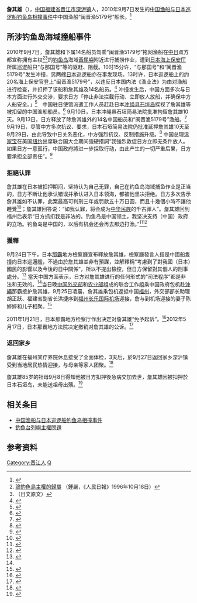 '''詹其雄'''（{{bd|1969年|?月|catIdx=Z詹}}），[[中国|中国]][[福建省|福建省]][[晋江市|晋江市]][[深沪镇|深沪镇]]人，2010年9月7日发生的[[中国渔船与日本巡逻船钓鱼岛相撞事件|中国渔船与日本巡逻船钓鱼岛相撞事件]]中中国渔船“闽晋渔5179号”船长。<ref>{{cite news |url = http://news.qq.com/a/20100908/000181.htm |title = 日本巡逻船钓鱼岛撞我渔船 中方提出严正交涉 |publisher = 腾讯网 |date = 2010年9月8日 |accessdate = 2010年10月5日 |archive-date = 2010年9月11日 |archive-url = https://web.archive.org/web/20100911174239/http://news.qq.com/a/20100908/000181.htm |dead-url = no }}</ref>

== 所涉钓鱼岛海域撞船事件 ==
2010年9月7日，詹其雄和下属14名船员驾乘“闽晋渔5179号”拖网渔船在[[中国|中]][[日本|日]]双方都宣称拥有主权<ref>[http://news.xinhuanet.com/ziliao/2004-03/26/content_1386025.htm 論釣魚島主權的歸屬] {{Wayback|url=http://news.xinhuanet.com/ziliao/2004-03/26/content_1386025.htm |date=20100913033500 }}（鍾嚴，《人民日報》1996年10月18日）</ref><ref>[http://www.mofa.go.jp/mofaj/area/senkaku/ {{Wayback|url=http://www.mofa.go.jp/mofaj/area/senkaku/ |date=20060304005146 }} {{lang|ja|尖閣諸島の領有権についての基本見解}}]（日文原文）</ref>的[[钓鱼岛|钓鱼岛]]海域[[黃尾嶼|黃尾嶼]]附近进行捕捞作业，遭到[[日本海上保安厅|日本海上保安厅]]所属巡逻船只“与那国号”等的驱赶、阻截。10时15分许，“与那国号”和“闽晋渔5179号”发生冲撞，另两艘[[日本|日本]]巡逻船亦在事发现场。13时许，日本巡逻船上的约20名海上保安官登上“闽晋渔5179号”，以违反日本国内法《渔业法》为由对渔船进行检查，并扣押了该船和詹其雄及14名船员。<ref>{{cite news |url = http://www.qingdaonews.com/gb/content/2010-09/08/content_8481369.htm |title = 日本逮捕钓鱼岛撞船事件中方船长 |publisher = 青岛新闻网 |date = 2010年9月8日 |accessdate = 2010年10月5日 |archive-date = 2010年9月11日 |archive-url = https://web.archive.org/web/20100911220447/http://www.qingdaonews.com/gb/content/2010-09/08/content_8481369.htm |dead-url = no }}</ref> 冲撞发生后，中国方面多次与日本方面进行外交交涉，要求日方「停止非法拦截行动、立即放人放船，并确保中方人船安全。」<ref>{{cite news |url = http://www.chinanews.com.cn/gn/2010/09-15/2534266.shtml |title = 中方再次约见日驻华大使 |publisher = 中国新闻网 |date = 2010-09-15 |agency = 中国新闻社 |location = 北京 |accessdate = 2010-10-16 |archive-date = 2010-11-09 |archive-url = https://web.archive.org/web/20101109015605/http://www.chinanews.com.cn/gn/2010/09-15/2534266.shtml |dead-url = no }}</ref>　中国驻日使馆派遣工作人员赶赴日本[[冲绳县|冲绳县]][[石垣岛|石垣岛]]探视了詹其雄等被扣留的中国渔船船员。<ref>{{cite news|author=段红彪|title=中国驻日使馆派员赴石垣岛探望被扣渔船船员|url=http://www.chinanews.com.cn/gn/2010/09-13/2527564.shtml|newspaper=中国新闻网|date=2010-09-13|agency=中国新闻社|location=北京|accessdate=2010-10-16|archive-date=2010-11-21|archive-url=https://web.archive.org/web/20101121010321/http://www.chinanews.com.cn/gn/2010/09-13/2527564.shtml|dead-url=no}}</ref> 9月10日，日本冲绳县石垣简易法院批准拘留詹其雄10天。9月13日，日方释放了除詹其雄外的14名中国船员和“闽晋渔5179号”渔船。<ref>{{cite news|author=吴歆|title=日方仍非法扣押中国渔船船长 中方强烈敦促放还员|url=http://www.chinanews.com.cn/gn/2010/09-13/2529430.shtml|newspaper=中国新闻网|date=2010-09-13|agency=中国新闻社|location=北京|accessdate=2010-10-16|archive-date=2010-11-19|archive-url=https://web.archive.org/web/20101119190417/http://www.chinanews.com.cn/gn/2010/09-13/2529430.shtml|dead-url=no}}</ref> 9月19日，尽管中方多次抗议、要求，日本石垣简易法院仍批准延押詹其雄10天至9月29日，由此导致中日关系恶化，中方强烈抗议、反制措施升级。<ref>{{cite news |url = http://news.ifeng.com/mainland/special/zrczdydxz/content-2/detail_2010_09/20/2559736_0.shtml |title = 日本法院批准再延押中国船长10天 中方抗议 |publisher = 凤凰网资讯 > |date = 2010-09-20 |accessdate = 2010-10-16 |archive-date = 2010-09-22 |archive-url = https://web.archive.org/web/20100922064015/http://news.ifeng.com/mainland/special/zrczdydxz/content-2/detail_2010_09/20/2559736_0.shtml |dead-url = no }}</ref> 中国总理[[温家宝|温家宝]]在美国[[纽约|纽约]]出席联合国大会期间強硬措詞“我強烈敦促日方立即无条件放人。如果日方一意孤行，中国政府將进一步採取行动，由此产生的一切严重后果，日方要承担全部责任”。<ref>{{cite news | language =  | author =  | coauthors =  | url = http://hk.apple.nextmedia.com/template/apple/art_main.php?iss_id=20100923&sec_id=4104&subsec_id=11866&art_id=14479742 | title = 溫家寶發火　警告反制日本 | work =  | publisher = 蘋果日報 | pages =  | date = 2010-09-23 | accessdate =  | archive-date = 2010-12-20 | archive-url = https://web.archive.org/web/20101220044326/http://www1.hk.apple.nextmedia.com/template/apple/art_main.php?iss_id=20100923&sec_id=4104&subsec_id=11866&art_id=14479742 | dead-url = no }}</ref> 

=== 拒絕认罪 ===
詹其雄在日本被扣押期间，坚持认为自己无罪，自己在钓鱼岛海域捕鱼作业是正当的，日方不断让他承认错误并承认进入日本领海，都被他坚决拒绝。日方多次告示詹其雄如不认罪，此案最高可判刑三年或罚款五十万日圆，而且十幾個小時不讓他睡覺<ref>{{cite news|title=日方曾禁止中國船長詹其雄睡覺達十小時|url=http://la.stgloballink.com/china/201009/t20100926_1422840.html|newspaper=星島日報 洛杉磯版|date=2010-09-26|agency=星島日報社|location=City of Industry, CA 91745 USA|language=zh-hant|deadurl=yes|archiveurl=https://web.archive.org/web/20131015045103/http://la.stgloballink.com/china/201009/t20100926_1422840.html|archivedate=2013-10-15|accessdate=2010-10-11}}</ref>；詹其雄回答说：“如我认罪，将会成为[[中华民族|中华民族]]的千古罪人”。詹其雄回到福州后表示“日方抓扣我是非法的。钓鱼岛是中国领土，我坚决支持（中国）政府的立场。钓鱼岛是中国的，以后有机会还会再去那边打漁。”<ref>{{cite news|author=王迎春|title=船长心声：若认罪将成民族千古罪人|url=http://www.nbd.com.cn/newshtml/20100926/20100926091537130.html|newspaper=每日经济新闻|date=2010-09-26|agency=NBD.com.cn|deadurl=yes|archiveurl=https://web.archive.org/web/20160305212609/http://www.nbd.com.cn/newshtml/20100926/20100926091537130.html|archivedate=2016-03-05|accessdate=2010-10-16}}</ref><ref>{{cite news|author=大陸新聞組上海26日電|title=英雄船長：還要去釣島打魚|url=http://www.worldjournal.com/view/full_news/9667864/article-%E8%8B%B1%E9%9B%84%E8%88%B9%E9%95%B7%EF%BC%9A%E9%82%84%E8%A6%81%E5%8E%BB%E9%87%A3%E5%B3%B6%E6%89%93%E9%AD%9A?instance=m1b|newspaper=世界新聞網|date=2010-09-26|agency=世界日報|location=紐約總社 Whitestone, NY 11357 USA|deadurl=yes|archiveurl=https://archive.is/20130428161310/http://www.worldjournal.com/view/full_news/9667864/article-%E8%8B%B1%E9%9B%84%E8%88%B9%E9%95%B7%EF%BC%9A%E9%82%84%E8%A6%81%E5%8E%BB%E9%87%A3%E5%B3%B6%E6%89%93%E9%AD%9A?instance=m1b|archivedate=2013-04-28|accessdate=2010-10-16}}</ref>

=== 獲釋 ===
9月24日下午，日本[[那霸|那霸]]地方檢察廳宣布釋放詹其雄，檢察廳發言人指是中國船隻撞向日本巡邏艦，不過由於詹其雄並非有預謀，並解釋稱“考慮到了對我國（日本）國民的影響以及今後的日中關係”，所以不提出檢控，但日方保留對其個人的刑事處分。<ref>{{cite news| language =| author =| coauthors =| url =http://hk.news.yahoo.com/article/100924/3/kdu2.html| title =日方放人中國包機接詹其雄| work =| publisher =星島日報| pages =| date =2010-09-24| accessdate =| deadurl =yes| archiveurl =https://web.archive.org/web/20100927191821/http://hk.news.yahoo.com/article/100924/3/kdu2.html| archivedate =2010-09-27}}</ref> 當天中国方面表示，日方对詹其雄进行的任何形式的“司法程序”都是非法和无效的。<ref name="侯丽军"/>当日晚[[中华人民共和国外交部|中国外交部]]和[[中华人民共和国农业部|农业部]]组成的联合工作组乘中国政府包机赴[[沖繩|沖繩]]那霸接护詹其雄，9月25日凌晨，詹其雄乘包机返抵中国[[福州|福州]]，外交部部长助理胡正跃、福建省副省长洪捷序到[[福州长乐国际机场|福州长乐国际机场]]迎接，詹与到机场迎接的妻子陈婷婷和儿子相聚。<ref name="侯丽军">{{cite news|author=新华网：侯丽军 康淼|title=我国渔船船长詹其雄返福州 外交部部长助理迎接|url=http://news.sina.com.cn/c/2010-09-25/044621164033.shtml|newspaper=新浪网新闻中心|date=2010-09-25|accessdate=2010-10-16|archive-date=2010-09-27|archive-url=https://web.archive.org/web/20100927030344/http://news.sina.com.cn/c/2010-09-25/044621164033.shtml|dead-url=no}}</ref>

2011年1月21日，日本那霸地方检察厅作出决定对詹其雄“免予起诉”。<ref name=免予起诉>{{cite news|author=共同社1月21日电|title=撞船事件录像泄露者与中国船长均被免予起诉|url=http://china.kyodonews.jp/news/2011/01/3593.html|newspaper=日本共同通讯社 共同网|date=2011-01-21|location=日本 东京|language=中文|accessdate=2011-03-10|archive-date=2013-10-18|archive-url=https://web.archive.org/web/20131018015107/http://china.kyodonews.jp/news/2011/01/3593.html|dead-url=no}}</ref>2012年5月17日，日本那霸地方法院决定撤销对詹其雄的公诉。<ref>{{cite news |title=日方撤销对钓鱼岛撞船事件中国船长詹其雄公诉 |url=http://news.jcrb.com/jxsw/201205/t20120518_865988.html}}</ref>

=== 返回家乡 === 
詹其雄在福州某疗养院休息接受了全面体检，3天后，於9月27日返回家乡深沪镇受到当地居民热情迎接，与母亲等家人团聚。<ref>{{cite news|author=沈汝发|title=被日非法抓扣渔船船长詹其雄返家乡 受热烈欢迎|url=http://www.chinanews.com.cn/gn/2010/09-27/2559034.shtml|newspaper=中国新闻网|date=2010-09-27|agency=中国新闻社|location=北京}}</ref>

詹其雄85岁的祖母9月8日得知他被日方扣押後急病交加去世，詹其雄因被扣押於日本石垣岛，未能送祖母出殯。<ref>{{cite news| language =| author =| coauthors =| url =http://hk.news.yahoo.com/article/100915/4/k8e6.html| title =詹其雄未能送祖母出殯| work =| publisher =明報| pages =| location =香港| date =2010-09-15| accessdate =}}{{dead link|date=十月 2017 |bot=InternetArchiveBot }}</ref>

== 相关条目 ==
*[[中国渔船与日本巡逻船钓鱼岛相撞事件|中国渔船与日本巡逻船钓鱼岛相撞事件]]
*[[釣魚台列嶼主權問題|釣魚台列嶼主權問題]]

==参考资料==
{{reflist}}

[[Category:晋江人|Category:晋江人]]
[[Category:詹姓|Q]]